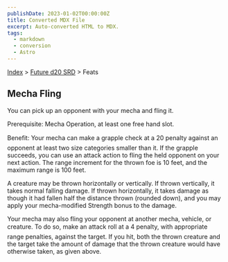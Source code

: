 ```yaml
---
publishDate: 2023-01-02T00:00:00Z
title: Converted MDX File
excerpt: Auto-converted HTML to MDX.
tags:
  - markdown
  - conversion
  - Astro
---
```


[Index](-index) > [Future d20 SRD](future-d20-srd-index) > Feats

## Mecha Fling

You can pick up an opponent with your mecha and fling it.

Prerequisite: Mecha Operation, at least one free hand slot.

Benefit: Your mecha can make a grapple check at a 20 penalty against an opponent at least two size categories smaller than it. If the grapple succeeds, you can use an attack action to fling the held opponent on your next action. The range increment for the thrown foe is 10 feet, and the maximum range is 100 feet.

A creature may be thrown horizontally or vertically. If thrown vertically, it takes normal falling damage. If thrown horizontally, it takes damage as though it had fallen half the distance thrown (rounded down), and you may apply your mecha-modified Strength bonus to the damage.

Your mecha may also fling your opponent at another mecha, vehicle, or creature. To do so, make an attack roll at a 4 penalty, with appropriate range penalties, against the target. If you hit, both the thrown creature and the target take the amount of damage that the thrown creature would have otherwise taken, as given above.
